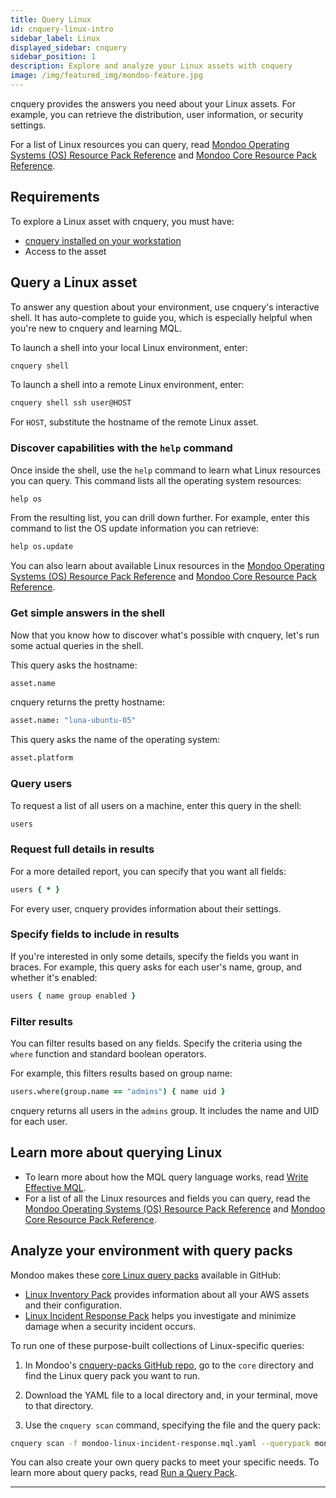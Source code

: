 ```yaml
---
title: Query Linux
id: cnquery-linux-intro
sidebar_label: Linux
displayed_sidebar: cnquery
sidebar_position: 1
description: Explore and analyze your Linux assets with cnquery
image: /img/featured_img/mondoo-feature.jpg
---
```


cnquery provides the answers you need about your Linux assets. For example, you can retrieve the distribution, user information, or security settings.

For a list of Linux resources you can query, read [Mondoo Operating Systems (OS) Resource Pack Reference](/mql/resources/os-pack/) and [Mondoo Core Resource Pack Reference](/mql/resources/core-pack/).

## Requirements

To explore a Linux asset with cnquery, you must have:

- [cnquery installed on your workstation](/cnquery/)
- Access to the asset

## Query a Linux asset

To answer any question about your environment, use cnquery's interactive shell. It has auto-complete to guide you, which is especially helpful when you're new to cnquery and learning MQL.

To launch a shell into your local Linux environment, enter:

```bash
cnquery shell
```

To launch a shell into a remote Linux environment, enter:

```bash
cnquery shell ssh user@HOST
```

For `HOST`, substitute the hostname of the remote Linux asset.

### Discover capabilities with the `help` command

Once inside the shell, use the `help` command to learn what Linux resources you can query. This command lists all the operating system resources:

```coffeescript
help os
```

From the resulting list, you can drill down further. For example, enter this command to list the OS update information you can retrieve:

```coffeescript
help os.update
```

You can also learn about available Linux resources in the [Mondoo Operating Systems (OS) Resource Pack Reference](/mql/resources/os-pack/) and [Mondoo Core Resource Pack Reference](/mql/resources/core-pack/).

### Get simple answers in the shell

Now that you know how to discover what's possible with cnquery, let's run some actual queries in the shell.

This query asks the hostname:

```coffeescript
asset.name
```

cnquery returns the pretty hostname:

```coffeescript
asset.name: "luna-ubuntu-05"
```

This query asks the name of the operating system:

```coffeescript
asset.platform
```

### Query users

To request a list of all users on a machine, enter this query in the shell:

```coffeescript
users
```

### Request full details in results

For a more detailed report, you can specify that you want all fields:

```coffeescript
users { * }
```

For every user, cnquery provides information about their settings.

### Specify fields to include in results

If you're interested in only some details, specify the fields you want in braces. For example, this query asks for each user's name, group, and whether it's enabled:

```coffeescript
users { name group enabled }
```

### Filter results

You can filter results based on any fields. Specify the criteria using the `where` function and standard boolean operators.

For example, this filters results based on group name:

```coffeescript
users.where(group.name == "admins") { name uid }
```

cnquery returns all users in the `admins` group. It includes the name and UID for each user.

## Learn more about querying Linux

- To learn more about how the MQL query language works, read [Write Effective MQL](/mql/mql.write/).
- For a list of all the Linux resources and fields you can query, read the [Mondoo Operating Systems (OS) Resource Pack Reference](/mql/resources/os-pack/) and [Mondoo Core Resource Pack Reference](/mql/resources/core-pack/).

## Analyze your environment with query packs

Mondoo makes these [core Linux query packs](https://github.com/mondoohq/cnquery-packs) available in GitHub:

- [Linux Inventory Pack](https://github.com/mondoohq/cnquery-packs/blob/main/core/mondoo-linux-inventory.mql.yaml) provides information about all your AWS assets and their configuration.
- [Linux Incident Response Pack](https://github.com/mondoohq/cnquery-packs/blob/main/core/mondoo-linux-incident-response.mql.yaml) helps you investigate and minimize damage when a security incident occurs.

To run one of these purpose-built collections of Linux-specific queries:

1. In Mondoo's [cnquery-packs GitHub repo](https://github.com/mondoohq/cnquery-packs), go to the `core` directory and find the Linux query pack you want to run.

2. Download the YAML file to a local directory and, in your terminal, move to that directory.

3. Use the `cnquery scan` command, specifying the file and the query pack:

```bash
cnquery scan -f mondoo-linux-incident-response.mql.yaml --querypack mondoo-incident-response-linux
```

You can also create your own query packs to meet your specific needs. To learn more about query packs, read [Run a Query Pack](/cnquery/cnquery-run-pack/).

---
